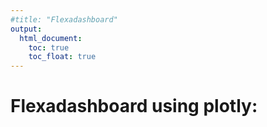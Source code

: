 ```yaml
---
#title: "Flexadashboard"
output: 
  html_document:
    toc: true
    toc_float: true
---
```


# Flexadashboard using plotly:



